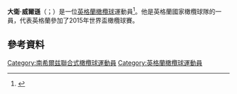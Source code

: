 '''大衛·威爾遜'''（{{lang-en|David Wilson}}；{{bd|1985年|4月9日}}）是一位[[英格蘭|英格蘭]][[橄欖球|橄欖球]]運動員<ref>{{cite web |url=http://www.newcastle-falcons.co.uk/36_3333.php |title=Newcastle Falcons 19 Bath Rugby 17 |publisher=Newcastle Falcons |date=25 October 2003 |accessdate=24 June 2010 |deadurl=yes |archiveurl=https://web.archive.org/web/20101229024948/http://www.newcastle-falcons.co.uk/36_3333.php |archivedate=2010年12月29日 }}</ref>。他是英格蘭國家橄欖球隊的一員，代表英格蘭參加了2015年世界盃橄欖球賽。

==參考資料==
{{Reflist}}

{{DEFAULTSORT:Wilson, David}}
[[Category:南希爾兹聯合式橄欖球運動員|Category:南希爾兹聯合式橄欖球運動員]]
[[Category:英格蘭橄欖球運動員|Category:英格蘭橄欖球運動員]]